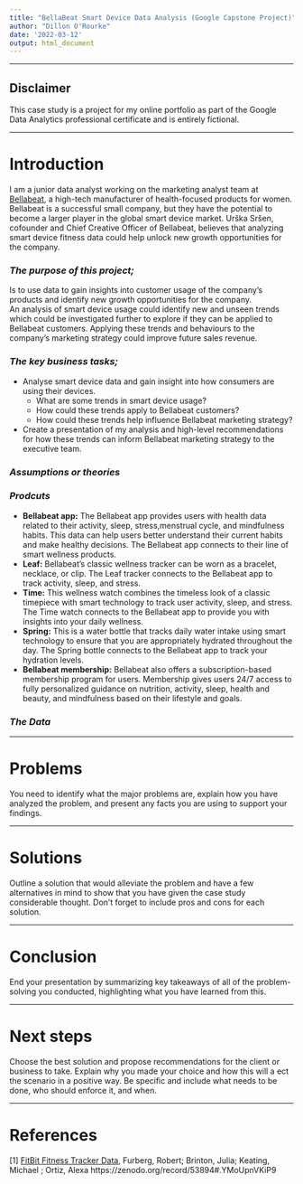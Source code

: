 ```yaml
---
title: "BellaBeat Smart Device Data Analysis (Google Capstone Project)"
author: "Dillon O'Rourke"
date: '2022-03-12'
output: html_document
---
```


***
## **Disclaimer**
This case study is a project for my online portfolio as part of the Google Data Analytics professional certificate and is entirely fictional.

***
# Introduction
I am a junior data analyst working on the marketing analyst team at [Bellabeat](https://bellabeat.com/), a high-tech manufacturer of health-focused products for women. Bellabeat is a successful small company, but they have the potential to become a larger player in the global smart device market. Urška Sršen, cofounder and Chief Creative Officer of Bellabeat, believes that analyzing smart device fitness data could help unlock new growth opportunities for the company.

### *The purpose of this project;*
Is to use data to gain insights into customer usage of the company’s products and identify new growth opportunities for the company.  
An analysis of smart device usage could identify new and unseen trends which could be investigated further to explore if they can be applied to Bellabeat customers. Applying these trends and behaviours to the company’s marketing strategy could improve future sales revenue.

### *The key business tasks;*
* Analyse smart device data and gain insight into how consumers are using their devices.
  + What are some trends in smart device usage?
  + How could these trends apply to Bellabeat customers?
  + How could these trends help influence Bellabeat marketing strategy?
* Create a presentation of my analysis and high-level recommendations for how these trends can inform Bellabeat marketing strategy to the executive team.

### *Assumptions or theories*

### *Prodcuts*
* **Bellabeat app:** The Bellabeat app provides users with health data related to their activity, sleep, stress,menstrual cycle, and mindfulness habits. This data can help users better understand their current habits and make healthy decisions. The Bellabeat app connects to their line of smart wellness products.
* **Leaf:** Bellabeat’s classic wellness tracker can be worn as a bracelet, necklace, or clip. The Leaf tracker connects to the Bellabeat app to track activity, sleep, and stress.
* **Time:** This wellness watch combines the timeless look of a classic timepiece with smart technology to track user activity, sleep, and stress. The Time watch connects to the Bellabeat app to provide you with insights into your daily wellness.
* **Spring:** This is a water bottle that tracks daily water intake using smart technology to ensure that you are appropriately hydrated throughout the day. The Spring bottle connects to the Bellabeat app to track your hydration levels.
* **Bellabeat membership:** Bellabeat also offers a subscription-based membership program for users. Membership gives users 24/7 access to fully personalized guidance on nutrition, activity, sleep, health and beauty, and mindfulness based on their lifestyle and goals.

### *The Data*


***
# Problems 
You need to identify what the major problems are, explain how you have analyzed the problem, and present any facts you are using to support your findings. 

***
# Solutions
Outline a solution that would alleviate the problem and have a few alternatives in mind to show that you have given the case study considerable thought. Don’t forget to include pros and cons for each solution. 

***
# Conclusion
End your presentation by summarizing key takeaways of all of the problem-solving you conducted, highlighting what you have learned from this. 

***
# Next steps
Choose the best solution and propose recommendations for the client or business to take. Explain why you made your choice and how this will a ect the scenario in a positive way. Be specific and include what needs to be done, who should enforce it, and when.

***
# References
[1] [FitBit Fitness Tracker Data](https://www.kaggle.com/arashnic/fitbit), Furberg, Robert; Brinton, Julia; Keating, Michael ; Ortiz, Alexa https://zenodo.org/record/53894#.YMoUpnVKiP9

